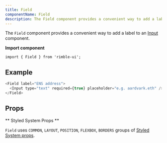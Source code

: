 ```yaml
---
title: Field
componentName: Field
description: The Field component provides a convenient way to add a label to an Input component.
---
```


The `Field` component provides a convenient way to add a label to an [Input](/components/rimble-ui/Input) component.

**Import component**

```lang=jsx
import { Field } from 'rimble-ui';
```

## Example

```js is=react-live
<Field label="ENS address">
  <Input type="text" required={true} placeholder="e.g. aardvark.eth" />
</Field>
```

## Props

<PropsTable propMetaData={props.propMetaData} />

** Styled System Props **

`Field` uses `COMMON`, `LAYOUT`, `POSITION`, `FLEXBOX`, `BORDERS` groups of [Styled System props](/components/rimble-ui/system-props).
